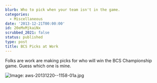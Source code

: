```yaml
---
blurb: Who to pick when your team isn't in the game.
categories:
  - Miscellaneous
date: '2013-12-21T00:00:00'
id: 20eMxMjkaiNx
scrubbed_2021: false
status: published
type: post
title: BCS Picks at Work
---
```


Folks are work are making picks for who will win the BCS Championship game. Guess which one is mine. 

![Image: aws-20131220--1158-01a.jpg](/aws-20131220--1158-01a.jpg)

